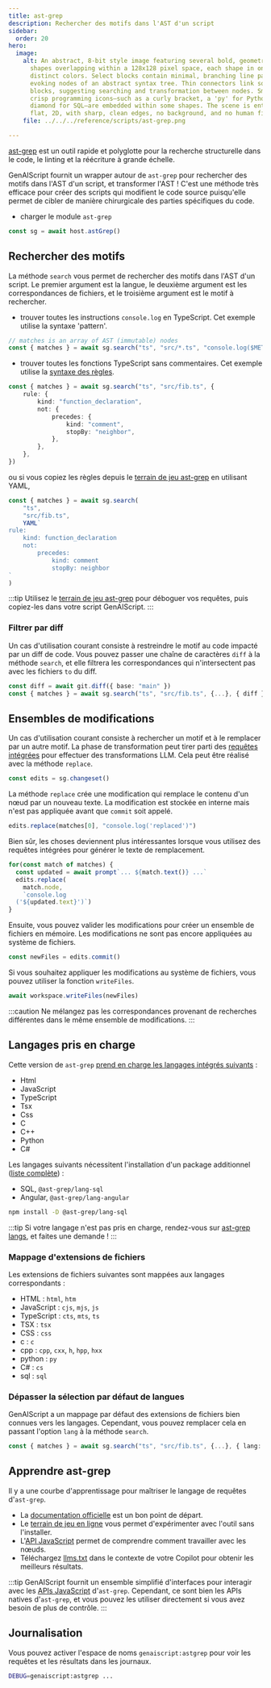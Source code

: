 ```yaml
---
title: ast-grep
description: Rechercher des motifs dans l'AST d'un script
sidebar:
  order: 20
hero:
  image:
    alt: An abstract, 8-bit style image featuring several bold, geometric code block
      shapes overlapping within a 128x128 pixel space, each shape in one of five
      distinct colors. Select blocks contain minimal, branching line patterns
      evoking nodes of an abstract syntax tree. Thin connectors link some
      blocks, suggesting searching and transformation between nodes. Small,
      crisp programming icons—such as a curly bracket, a 'py' for Python, and a
      diamond for SQL—are embedded within some shapes. The scene is entirely
      flat, 2D, with sharp, clean edges, no background, and no human figures.
    file: ../../../reference/scripts/ast-grep.png

---
```


[ast-grep](https://ast-grep.github.io/) est un outil rapide et polyglotte pour la recherche structurelle dans le code, le linting et la réécriture à grande échelle.

GenAIScript fournit un wrapper autour de `ast-grep` pour rechercher des motifs dans l'AST d'un script,
et transformer l'AST ! C'est une méthode très efficace pour créer des scripts qui modifient le code source puisqu'elle permet
de cibler de manière chirurgicale des parties spécifiques du code.

* charger le module `ast-grep`

```ts
const sg = await host.astGrep()
```

## Rechercher des motifs

La méthode `search` vous permet de rechercher des motifs dans l'AST d'un script.
Le premier argument est la langue, le deuxième argument est les correspondances de fichiers, et le troisième argument est le motif à rechercher.

* trouver toutes les instructions `console.log` en TypeScript. Cet exemple utilise la syntaxe 'pattern'.

```ts
// matches is an array of AST (immutable) nodes
const { matches } = await sg.search("ts", "src/*.ts", "console.log($META)")
```

* trouver toutes les fonctions TypeScript sans commentaires. Cet exemple utilise la [syntaxe des règles](https://ast-grep.github.io/reference/rule.html).

```ts
const { matches } = await sg.search("ts", "src/fib.ts", {
    rule: {
        kind: "function_declaration",
        not: {
            precedes: {
                kind: "comment",
                stopBy: "neighbor",
            },
        },
    },
})
```

ou si vous copiez les règles depuis le [terrain de jeu ast-grep](https://ast-grep.github.io/playground.html) en utilisant YAML,

```ts
const { matches } = await sg.search(
    "ts",
    "src/fib.ts",
    YAML`
rule:
    kind: function_declaration
    not:
        precedes: 
            kind: comment
            stopBy: neighbor
`
)
```

:::tip
Utilisez le [terrain de jeu ast-grep](https://ast-grep.github.io/playground.html) pour déboguer vos requêtes,
puis copiez-les dans votre script GenAIScript.
:::

### Filtrer par diff

Un cas d'utilisation courant consiste à restreindre le motif au code impacté par un diff de code.
Vous pouvez passer une chaîne de caractères `diff` à la méthode `search`, et elle filtrera les correspondances
qui n'intersectent pas avec les fichiers `to` du diff.

```ts "{ diff }" wrap
const diff = await git.diff({ base: "main" })
const { matches } = await sg.search("ts", "src/fib.ts", {...}, { diff })
```

## Ensembles de modifications

Un cas d'utilisation courant consiste à rechercher un motif et à le remplacer par un autre motif. La phase de transformation peut tirer parti des
[requêtes intégrées](../../../reference/reference/scripts/inline-prompts/) pour effectuer des transformations LLM.
Cela peut être réalisé avec la méthode `replace`.

```js
const edits = sg.changeset()
```

La méthode `replace` crée une modification qui remplace le contenu d'un nœud par un nouveau texte.
La modification est stockée en interne mais n'est pas appliquée avant que `commit` soit appelé.

```js
edits.replace(matches[0], "console.log('replaced')")
```

Bien sûr, les choses deviennent plus intéressantes lorsque vous utilisez des requêtes intégrées pour générer le texte de remplacement.

```js wrap
for(const match of matches) {
  const updated = await prompt`... ${match.text()} ...`
  edits.replace(
    match.node,
    `console.log
  ('${updated.text}')`)
}
```

Ensuite, vous pouvez valider les modifications pour créer un ensemble de fichiers en mémoire. Les modifications ne sont pas encore appliquées
au système de fichiers.

```js
const newFiles = edits.commit()
```

Si vous souhaitez appliquer les modifications au système de fichiers, vous pouvez utiliser la fonction `writeFiles`.

```js
await workspace.writeFiles(newFiles)
```

:::caution
Ne mélangez pas les correspondances provenant de recherches différentes dans le même ensemble de modifications.
:::

## Langages pris en charge

Cette version de `ast-grep` [prend en charge les langages intégrés suivants](https://ast-grep.github.io/reference/api.html#supported-languages) :

* Html
* JavaScript
* TypeScript
* Tsx
* Css
* C
* C++
* Python
* C#

Les langages suivants nécessitent l'installation d'un package additionnel ([liste complète](https://www.npmjs.com/search?q=keywords\:ast-grep-lang)) :

* SQL, `@ast-grep/lang-sql`
* Angular, `@ast-grep/lang-angular`

```sh
npm install -D @ast-grep/lang-sql
```

:::tip
Si votre langage n'est pas pris en charge, rendez-vous sur [ast-grep langs](https://github.com/ast-grep/langs/issues), et faites une demande !
:::

### Mappage d'extensions de fichiers

Les extensions de fichiers suivantes sont mappées aux langages correspondants :

* HTML : `html`, `htm`
* JavaScript : `cjs`, `mjs`, `js`
* TypeScript : `cts`, `mts`, `ts`
* TSX : `tsx`
* CSS : `css`
* c : `c`
* cpp : `cpp`, `cxx`, `h`, `hpp`, `hxx`
* python : `py`
* C# : `cs`
* sql : `sql`

### Dépasser la sélection par défaut de langues

GenAIScript a un mappage par défaut des extensions de fichiers bien connues vers les langages.
Cependant, vous pouvez remplacer cela en passant l'option `lang` à la méthode `search`.

```ts "{ lang: "ts" }"
const { matches } = await sg.search("ts", "src/fib.ts", {...}, { lang: "ts" })
```

## Apprendre ast-grep

Il y a une courbe d'apprentissage pour maîtriser le langage de requêtes d'`ast-grep`.

* La [documentation officielle](https://ast-grep.github.io/docs/) est un bon point de départ.
* Le [terrain de jeu en ligne](https://ast-grep.github.io/playground.html) vous permet d'expérimenter avec l'outil sans l'installer.
* L'[API JavaScript](https://ast-grep.github.io/guide/api-usage/js-api.html#inspection) permet de comprendre comment travailler avec les nœuds.
* Téléchargez [llms.txt](https://ast-grep.github.io/llms-full.txt) dans le contexte de votre Copilot pour obtenir les meilleurs résultats.

:::tip
GenAIScript fournit un ensemble simplifié d'interfaces pour interagir avec les [APIs JavaScript](https://ast-grep.github.io/guide/api-usage/js-api.html) d'`ast-grep`.
Cependant, ce sont bien les APIs natives d'`ast-grep`, et vous pouvez les utiliser directement si vous avez besoin de plus de contrôle.
:::

## Journalisation

Vous pouvez activer l'espace de noms `genaiscript:astgrep` pour voir les requêtes et les résultats dans les journaux.

```sh
DEBUG=genaiscript:astgrep ...
```

